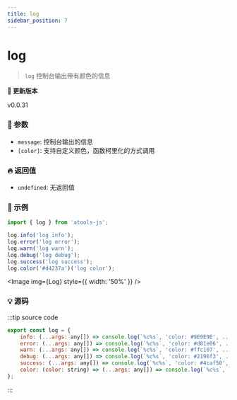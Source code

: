 ```yaml
---
title: log
sidebar_position: 7
---
```



# log

> `log` 控制台输出带有颜色的信息

**:bookmark: 更新版本**

<Tag color="#1877F2">v0.0.31</Tag>

### :bento: 参数

- `message`: 控制台输出的信息
- `[color]`: 支持自定义颜色，函数柯里化的方式调用

### :fire: 返回值

- `undefined`: 无返回值

### :rocket: 示例

```jsx
import { log } from 'atools-js';

log.info('log info');
log.error('log error');
log.warn('log warn');
log.debug('log debug');
log.success('log success');
log.color('#d4237a')('log color');
```

<Image img={Log} style={{ width: '50%' }} />

### :bulb: 源码

:::tip source code

```js title="/atools/_browser/log.ts"
export const log = {
    info: (...args: any[]) => console.log(`%c%s`, 'color: #9E9E9E', ...args),
    error: (...args: any[]) => console.log(`%c%s`, 'color: #d81e06', ...args),
    warn: (...args: any[]) => console.log(`%c%s`, 'color: #ffc107', ...args),
    debug: (...args: any[]) => console.log(`%c%s`, 'color: #2196f3', ...args),
    success: (...args: any[]) => console.log(`%c%s`, 'color: #4caf50', ...args),
    color: (color: string) => (...args: any[]) => console.log(`%c%s`, `color: ${color}`, ...args) as any,
};
```

:::
